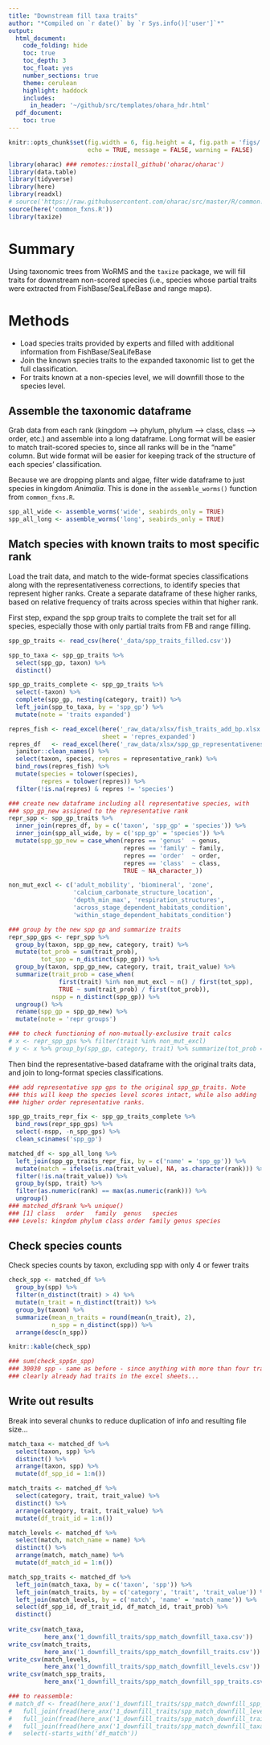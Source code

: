 ```yaml
---
title: "Downstream fill taxa traits"
author: "*Compiled on `r date()` by `r Sys.info()['user']`*"
output: 
  html_document:
    code_folding: hide
    toc: true
    toc_depth: 3
    toc_float: yes
    number_sections: true
    theme: cerulean
    highlight: haddock
    includes: 
      in_header: '~/github/src/templates/ohara_hdr.html'
  pdf_document:
    toc: true
---
```


``` r

knitr::opts_chunk$set(fig.width = 6, fig.height = 4, fig.path = 'figs/',
                      echo = TRUE, message = FALSE, warning = FALSE)

library(oharac) ### remotes::install_github('oharac/oharac')
library(data.table)
library(tidyverse)
library(here)
library(readxl)
# source('https://raw.githubusercontent.com/oharac/src/master/R/common.R')
source(here('common_fxns.R'))
library(taxize)

```

# Summary

Using taxonomic trees from WoRMS and the `taxize` package, we will fill traits for downstream non-scored species (i.e., species whose partial traits were extracted from FishBase/SeaLifeBase and range maps).

# Methods

* Load species traits provided by experts and filled with additional information from FishBase/SeaLifeBase   
* Join the known species traits to the expanded taxonomic list to get the full classification.
* For traits known at a non-species level, we will downfill those to the species level.

## Assemble the taxonomic dataframe

Grab data from each rank (kingdom --> phylum, phylum --> class, class --> order, etc.) and assemble into a long dataframe.  Long format will be easier to match trait-scored species to, since all ranks will be in the "name" column.  But wide format will be easier for keeping track of the structure of each species' classification.

Because we are dropping plants and algae, filter wide dataframe to just species in kingdom _Animalia_.  This is done in the `assemble_worms()` function from `common_fxns.R`.

``` r
spp_all_wide <- assemble_worms('wide', seabirds_only = TRUE)
spp_all_long <- assemble_worms('long', seabirds_only = TRUE)
```

## Match species with known traits to most specific rank

Load the trait data, and match to the wide-format species classifications along with the representativeness corrections, to identify species that represent higher ranks.  Create a separate dataframe of these higher ranks, based on relative frequency of traits across species within that higher rank.

First step, expand the spp group traits to complete the trait set for all species, especially those with only partial traits from FB and range filling.  

```r
spp_gp_traits <- read_csv(here('_data/spp_traits_filled.csv'))

spp_to_taxa <- spp_gp_traits %>%
  select(spp_gp, taxon) %>%
  distinct()

spp_gp_traits_complete <- spp_gp_traits %>%
  select(-taxon) %>%
  complete(spp_gp, nesting(category, trait)) %>%
  left_join(spp_to_taxa, by = 'spp_gp') %>%
  mutate(note = 'traits expanded')
```


``` r

repres_fish <- read_excel(here('_raw_data/xlsx/fish_traits_add_bp.xlsx'), 
                          sheet = 'repres_expanded')
repres_df   <- read_excel(here('_raw_data/xlsx/spp_gp_representativeness.xlsx')) %>%
  janitor::clean_names() %>%
  select(taxon, species, repres = representative_rank) %>%
  bind_rows(repres_fish) %>%
  mutate(species = tolower(species),
         repres = tolower(repres)) %>%
  filter(!is.na(repres) & repres != 'species')

### create new dataframe including all representative species, with
### spp_gp_new assigned to the representative rank
repr_spp <- spp_gp_traits %>%
  inner_join(repres_df, by = c('taxon', 'spp_gp' = 'species')) %>%
  inner_join(spp_all_wide, by = c('spp_gp' = 'species')) %>%
  mutate(spp_gp_new = case_when(repres == 'genus'  ~ genus,
                                repres == 'family' ~ family,
                                repres == 'order'  ~ order,
                                repres == 'class'  ~ class,
                                TRUE ~ NA_character_))

non_mut_excl <- c('adult_mobility', 'biomineral', 'zone',
                  'calcium_carbonate_structure_location', 
                  'depth_min_max', 'respiration_structures', 
                  'across_stage_dependent_habitats_condition', 
                  'within_stage_dependent_habitats_condition')

### group by the new spp gp and summarize traits
repr_spp_gps <- repr_spp %>%
  group_by(taxon, spp_gp_new, category, trait) %>%
  mutate(tot_prob = sum(trait_prob),
         tot_spp = n_distinct(spp_gp)) %>%
  group_by(taxon, spp_gp_new, category, trait, trait_value) %>%
  summarize(trait_prob = case_when(
              first(trait) %in% non_mut_excl ~ n() / first(tot_spp),
              TRUE ~ sum(trait_prob) / first(tot_prob)),
            nspp = n_distinct(spp_gp)) %>%
  ungroup() %>%
  rename(spp_gp = spp_gp_new) %>%
  mutate(note = 'repr groups')

### to check functioning of non-mutually-exclusive trait calcs
# x <- repr_spp_gps %>% filter(trait %in% non_mut_excl)
# y <- x %>% group_by(spp_gp, category, trait) %>% summarize(tot_prob = sum(trait_prob))
```

Then bind the representative-based dataframe with the original traits data, and join to long-format species classifications.

``` r
### add representative spp gps to the original spp_gp_traits. Note
### this will keep the species level scores intact, while also adding
### higher order representative ranks.

spp_gp_traits_repr_fix <- spp_gp_traits_complete %>%
  bind_rows(repr_spp_gps) %>%
  select(-nspp, -n_spp_gps) %>%
  clean_scinames('spp_gp')

matched_df <- spp_all_long %>%
  left_join(spp_gp_traits_repr_fix, by = c('name' = 'spp_gp')) %>%
  mutate(match = ifelse(is.na(trait_value), NA, as.character(rank))) %>%
  filter(!is.na(trait_value)) %>%
  group_by(spp, trait) %>%
  filter(as.numeric(rank) == max(as.numeric(rank))) %>%
  ungroup()
### matched_df$rank %>% unique()
### [1] class   order   family  genus   species
### Levels: kingdom phylum class order family genus species

```

## Check species counts

Check species counts by taxon, excluding spp with only 4 or fewer traits

```r
check_spp <- matched_df %>%
  group_by(spp) %>%
  filter(n_distinct(trait) > 4) %>%
  mutate(n_trait = n_distinct(trait)) %>%
  group_by(taxon) %>%
  summarize(mean_n_traits = round(mean(n_trait), 2),
            n_spp = n_distinct(spp)) %>%
  arrange(desc(n_spp))

knitr::kable(check_spp)

### sum(check_spp$n_spp)
### 30030 spp - same as before - since anything with more than four traits
### clearly already had traits in the excel sheets...
```

## Write out results

Break into several chunks to reduce duplication of info and resulting file size...

```r
match_taxa <- matched_df %>%
  select(taxon, spp) %>%
  distinct() %>%
  arrange(taxon, spp) %>%
  mutate(df_spp_id = 1:n())

match_traits <- matched_df %>%
  select(category, trait, trait_value) %>%
  distinct() %>%
  arrange(category, trait, trait_value) %>%
  mutate(df_trait_id = 1:n())

match_levels <- matched_df %>%
  select(match, match_name = name) %>%
  distinct() %>%
  arrange(match, match_name) %>%
  mutate(df_match_id = 1:n())

match_spp_traits <- matched_df %>%
  left_join(match_taxa, by = c('taxon', 'spp')) %>%
  left_join(match_traits, by = c('category', 'trait', 'trait_value')) %>%
  left_join(match_levels, by = c('match', 'name' = 'match_name')) %>%
  select(df_spp_id, df_trait_id, df_match_id, trait_prob) %>%
  distinct()
  
write_csv(match_taxa,       
          here_anx('1_downfill_traits/spp_match_downfill_taxa.csv'))
write_csv(match_traits,     
          here_anx('1_downfill_traits/spp_match_downfill_traits.csv'))
write_csv(match_levels,     
          here_anx('1_downfill_traits/spp_match_downfill_levels.csv'))
write_csv(match_spp_traits, 
          here_anx('1_downfill_traits/spp_match_downfill_spp_traits.csv'))

### to reassemble:
# match_df <- fread(here_anx('1_downfill_traits/spp_match_downfill_spp_traits.csv')) %>%
#   full_join(fread(here_anx('1_downfill_traits/spp_match_downfill_levels.csv'))) %>%
#   full_join(fread(here_anx('1_downfill_traits/spp_match_downfill_traits.csv'))) %>%
#   full_join(fread(here_anx('1_downfill_traits/spp_match_downfill_taxa.csv'))) %>%
#   select(-starts_with('df_match'))
              
```

